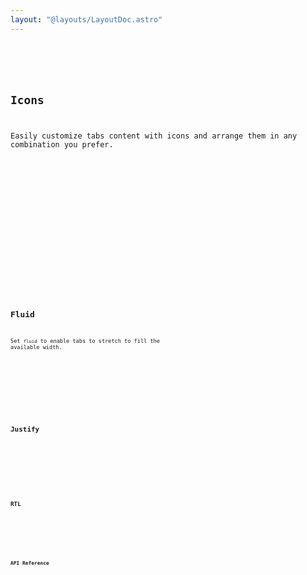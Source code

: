 ```yaml
---
layout: "@layouts/LayoutDoc.astro"
---
```




<Preview client:load>
  <Fragment slot="preview">
    <Example client:load />
  </Fragment>
  <Fragment slot="code">
    <Code code={ExampleRaw} lang="svelte" />
  </Fragment>
</Preview>

## Icons

Easily customize tabs content with icons and arrange them in any combination you prefer.

<Preview client:load>
  <Fragment slot="preview">
    <ExampleIcons client:load />
  </Fragment>
  <Fragment slot="code">
    <Code code={ExampleIconsRaw} lang="svelte" />
  </Fragment>
</Preview>

<Preview client:load>
  <Fragment slot="preview">
    <ExampleIconsLabel client:load />
  </Fragment>
  <Fragment slot="code">
    <Code code={ExampleIconsLabelRaw} lang="svelte" />
  </Fragment>
</Preview>

## Fluid

Set `fluid` to enable tabs to stretch to fill the available width.

<Preview client:load>
  <Fragment slot="preview">
    <ExampleFluid client:load />
  </Fragment>
  <Fragment slot="code">
    <Code code={ExampleFluidRaw} lang="svelte" />
  </Fragment>
</Preview>

## Justify

<Preview client:load>
  <Fragment slot="preview">
    <ExampleJustify client:load />
  </Fragment>
  <Fragment slot="code">
    <Code code={ExampleJustifyRaw} lang="svelte" />
  </Fragment>
</Preview>

## RTL

<Preview client:load>
  <Fragment slot="preview">
    <ExampleRTL client:load />
  </Fragment>
  <Fragment slot="code">
    <Code code={ExampleRTLRaw} lang="svelte" />
  </Fragment>
</Preview>

## API Reference

<ApiTable />
